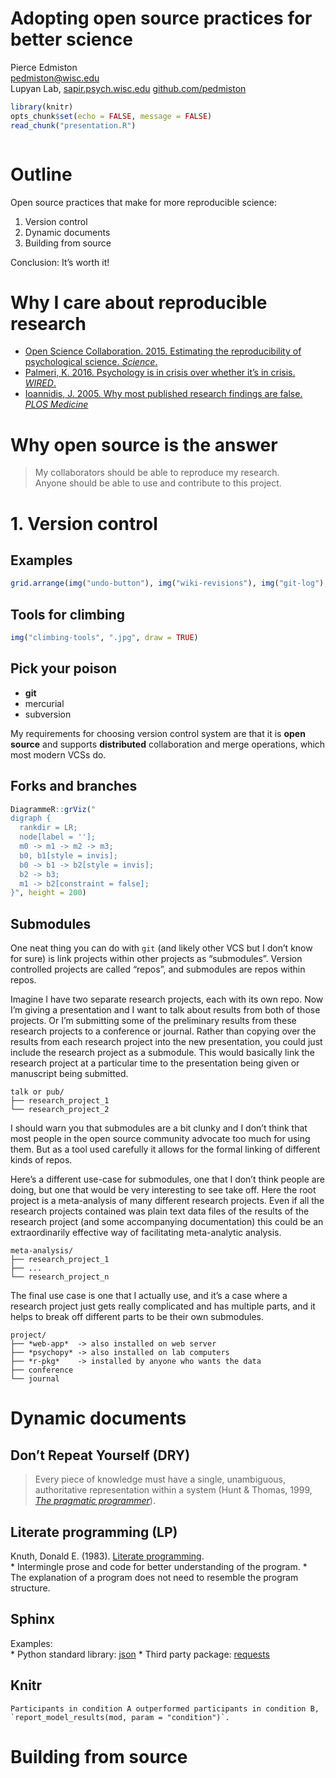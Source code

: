 # Adopting open source practices for better science
Pierce Edmiston  
<pedmiston@wisc.edu>  
Lupyan Lab, [sapir.psych.wisc.edu](http://sapir.psych.wisc.edu/)
[github.com/pedmiston](https://github.com/pedmiston)

```r
library(knitr)
opts_chunk$set(echo = FALSE, message = FALSE)
read_chunk("presentation.R")
```

```r
```

# Outline

Open source practices that make for more reproducible science:

1. Version control
2. Dynamic documents
3. Building from source

Conclusion: It's worth it!

# Why I care about reproducible research

- [Open Science Collaboration. 2015. Estimating the reproducibility of psychological science. _Science_.](http://science.sciencemag.org/content/349/6251/aac4716)
- [Palmeri, K. 2016. Psychology is in crisis over whether it's in crisis. _WIRED_.](https://www.wired.com/2016/03/psychology-crisis-whether-crisis/)
- [Ioannidis, J. 2005. Why most published research findings are false. _PLOS Medicine_](http://dx.doi.org/10.1371/journal.pmed.0020124)

<aside class="notes">
</aside>

# Why open source is the answer

> My collaborators should be able to reproduce my research.  
> Anyone should be able to use and contribute to this project.

# 1. Version control

## Examples

```r
grid.arrange(img("undo-button"), img("wiki-revisions"), img("git-log"), nrow = 1)
```

## Tools for climbing

```r
img("climbing-tools", ".jpg", draw = TRUE)
```

## Pick your poison

- **git**
- mercurial
- subversion

<aside class="notes">
My requirements for choosing version control system are that it is **open source** and supports **distributed** collaboration and merge operations, which most modern VCSs do.
</aside>

## Forks and branches

```r
DiagrammeR::grViz("
digraph {
  rankdir = LR;
  node[label = ''];
  m0 -> m1 -> m2 -> m3;
  b0, b1[style = invis];
  b0 -> b1 -> b2[style = invis];
  b2 -> b3;
  m1 -> b2[constraint = false];
}", height = 200)
```

## Submodules

<aside class="notes">
One neat thing you can do with `git` (and likely other VCS but I don't know for sure) is link projects within other projects as "submodules". Version controlled projects are called "repos", and submodules are repos within repos.

Imagine I have two separate research projects, each with its own repo. Now I'm giving a presentation and I want to talk about results from both of those projects. Or I'm submitting some of the preliminary results from these research projects to a conference or journal. Rather than copying over the results from each research project into the new presentation, you could just include the research project as a submodule. This would basically link the research project at a particular time to the presentation being given or manuscript being submitted.
</aside>

    talk or pub/
    ├── research_project_1
    └── research_project_2

<aside class="notes">
I should warn you that submodules are a bit clunky and I don't think that most people in the open source community advocate too much for using them. But as a tool used carefully it allows for the formal linking of different kinds of repos.

Here's a different use-case for submodules, one that I don't think people are doing, but one that would be very interesting to see take off. Here the root project is a meta-analysis of many different research projects. Even if all the research projects contained was plain text data files of the results of the research project (and some accompanying documentation) this could be an extraordinarily effective way of facilitating meta-analytic analysis.
</aside>

    meta-analysis/
    ├── research_project_1
    ├── ...
    └── research_project_n

<aside class="notes">
The final use case is one that I actually use, and it's a case where a research project just gets really complicated and has multiple parts, and it helps to break off different parts to be their own submodules.
</aside>

    project/
    ├── *web-app*  -> also installed on web server
    ├── *psychopy* -> also installed on lab computers
    ├── *r-pkg*    -> installed by anyone who wants the data
    ├── conference
    └── journal

# Dynamic documents

## Don't Repeat Yourself (DRY)

> Every piece of knowledge must have a single, unambiguous, authoritative representation within a system (Hunt & Thomas, 1999, [_The pragmatic programmer_](https://en.wikipedia.org/wiki/The_Pragmatic_Programmer)).

## Literate programming (LP)

Knuth, Donald E. (1983). [Literate programming](https://en.wikipedia.org/wiki/Literate_programming).  
* Intermingle prose and code for better understanding of the program.
* The explanation of a program does not need to resemble the program structure.

## Sphinx

Examples:  
* Python standard library: [json](https://docs.python.org/3/library/json.html)
* Third party package: [requests](http://docs.python-requests.org/en/master/api/#requests.request)

## Knitr

    Participants in condition A outperformed participants in condition B, `report_model_results(mod, param = "condition")`.

# Building from source
